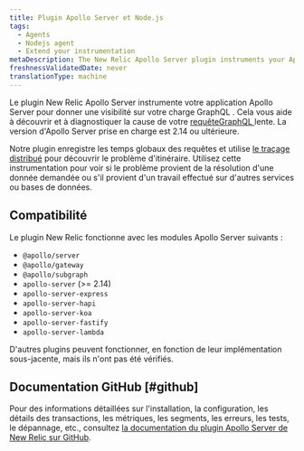 ```yaml
---
title: Plugin Apollo Server et Node.js
tags:
  - Agents
  - Nodejs agent
  - Extend your instrumentation
metaDescription: The New Relic Apollo Server plugin instruments your Apollo Server applications to give visibility into your GraphQL payloads.
freshnessValidatedDate: never
translationType: machine
---
```


Le plugin New Relic Apollo Server instrumente votre application Apollo Server pour donner une visibilité sur votre charge GraphQL . Cela vous aide à découvrir et à diagnostiquer la cause de votre [requêteGraphQL ](/docs/apis/nerdgraph/get-started/introduction-new-relic-nerdgraph)lente. La version d&apos;Apollo Server prise en charge est 2.14 ou ultérieure.

Notre plugin enregistre les temps globaux des requêtes et utilise [le traçage distribué](/docs/understand-dependencies/distributed-tracing/get-started/how-new-relic-distributed-tracing-works) pour découvrir le problème d&apos;itinéraire. Utilisez cette instrumentation pour voir si le problème provient de la résolution d&apos;une donnée demandée ou s&apos;il provient d&apos;un travail effectué sur d&apos;autres services ou bases de données.

## Compatibilité

Le plugin New Relic fonctionne avec les modules Apollo Server suivants :

* `@apollo/server`
* `@apollo/gateway`
* `@apollo/subgraph`
* `apollo-server` (&gt;= 2.14)
* `apollo-server-express`
* `apollo-server-hapi`
* `apollo-server-koa`
* `apollo-server-fastify`
* `apollo-server-lambda`

D&apos;autres plugins peuvent fonctionner, en fonction de leur implémentation sous-jacente, mais ils n&apos;ont pas été vérifiés.

## Documentation GitHub [#github]

Pour des informations détaillées sur l&apos;installation, la configuration, les détails des transactions, les métriques, les segments, les erreurs, les tests, le dépannage, etc., consultez [la documentation du plugin Apollo Server de New Relic sur GitHub](https://github.com/newrelic/newrelic-node-apollo-server-plugin/blob/main/README.md).